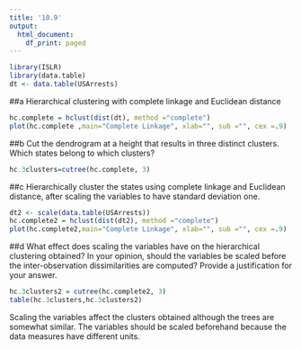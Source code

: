 ```yaml
---
title: '10.9'
output:
  html_document:
    df_print: paged
---
```


```r
library(ISLR)
library(data.table)
dt <- data.table(USArrests)
```

##a Hierarchical clustering with complete linkage and Euclidean distance
```r
hc.complete = hclust(dist(dt), method ="complete")
plot(hc.complete ,main="Complete Linkage", xlab="", sub ="", cex =.9)
```

##b
Cut the dendrogram at a height that results in three distinct clusters. Which states belong to which clusters?
```r
hc.3clusters=cutree(hc.complete, 3)
```

##c
Hierarchically cluster the states using complete linkage and Euclidean distance, after scaling the variables to have standard deviation one.
```r
dt2 <- scale(data.table(USArrests))
hc.complete2 = hclust(dist(dt2), method ="complete")
plot(hc.complete2,main="Complete Linkage", xlab="", sub ="", cex =.9)
```

##d
What effect does scaling the variables have on the hierarchical clustering obtained? In your opinion, should the variables be scaled before the inter-observation dissimilarities are computed? Provide a justification for your answer.

```r
hc.3clusters2 = cutree(hc.complete2, 3)
table(hc.3clusters,hc.3clusters2)
```
Scaling the variables affect the clusters obtained although the trees are somewhat similar. The variables should be scaled beforehand because the data measures have different units.